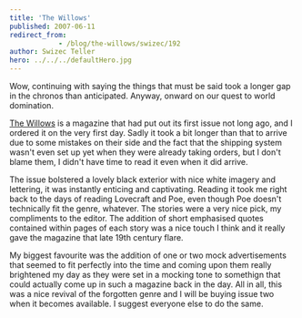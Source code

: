 ```yaml
---
title: 'The Willows'
published: 2007-06-11
redirect_from: 
            - /blog/the-willows/swizec/192
author: Swizec Teller
hero: ../../../defaultHero.jpg
---
```

Wow, continuing with saying the things that must be said took a longer gap in the chronos than anticipated. Anyway, onward on our quest to world domination.

[The Willows](http://thewillowsmagazine.com/) is a magazine that had put out its first issue not long ago, and I ordered it on the very first day. Sadly it took a bit longer than that to arrive due to some mistakes on their side and the fact that the shipping system wasn't even set up yet when they were already taking orders, but I don't blame them, I didn't have time to read it even when it did arrive.

The issue bolstered a lovely black exterior with nice white imagery and lettering, it was instantly enticing and captivating. Reading it took me right back to the days of reading Lovecraft and Poe, even though Poe doesn't technically fit the genre, whatever. The stories were a very nice pick, my compliments to the editor. The addition of short emphasised quotes contained within pages of each story was a nice touch I think and it really gave the magazine that late 19th century flare.

My biggest favourite was the addition of one or two mock advertisements that seemed to fit perfectly into the time and coming upon them really brightened my day as they were set in a mocking tone to somethign that could actually come up in such a magazine back in the day. All in all, this was a nice revival of the forgotten genre and I will be buying issue two when it becomes available. I suggest everyone else to do the same.